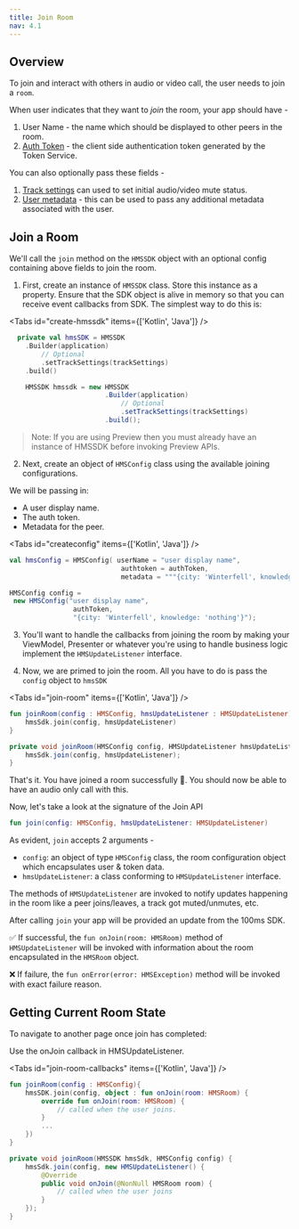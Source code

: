---
title: Join Room
nav: 4.1
---

## Overview

To join and interact with others in audio or video call, the user needs to join a `room`.

When user indicates that they want to _join_ the room, your app should have -

1. User Name - the name which should be displayed to other peers in the room.
2. [Auth Token](../guides/token) - the client side authentication token generated by the Token Service.

You can also optionally pass these fields -

1. [Track settings](../advanced-features/track-settings) can used to set initial audio/video mute status.
2. [User metadata](../advanced-features/peer-metadata-update) - this can be used to pass any additional metadata associated with the user.

## Join a Room

We'll call the `join` method on the `HMSSDK` object with an optional config containing above fields to join the room.

1. First, create an instance of `HMSSDK` class. Store this instance as a property. Ensure that the SDK object is alive in memory so that you can receive event callbacks from SDK. The simplest way to do this is:

<Tabs id="create-hmssdk" items={['Kotlin', 'Java']} />

<Tab id='create-hmssdk-0'>

```kotlin
  private val hmsSDK = HMSSDK
    .Builder(application)
        // Optional
        .setTrackSettings(trackSettings)
    .build()
```

</Tab>

<Tab id='create-hmssdk-1'>

```java
    HMSSDK hmssdk = new HMSSDK
                        .Builder(application)
                            // Optional
                            .setTrackSettings(trackSettings)
                        .build();

```

</Tab>

> Note: If you are using Preview then you must already have an instance of HMSSDK before invoking Preview APIs.

2. Next, create an object of `HMSConfig` class using the available joining configurations.

We will be passing in:

-   A user display name.
-   The auth token.
-   Metadata for the peer.

<Tabs id="createconfig" items={['Kotlin', 'Java']} />

<Tab id="createconfig-0">

```kotlin
val hmsConfig = HMSConfig( userName = "user display name",
                            authtoken = authToken,
                            metadata = """{city: 'Winterfell', knowledge: 'nothing'}""")
```

</Tab>

<Tab id="createconfig-1">

```java
HMSConfig config =
 new HMSConfig("user display name",
                authToken,
                "{city: 'Winterfell', knowledge: 'nothing'}");
```

</Tab>

3. You'll want to handle the callbacks from joining the room by making your ViewModel, Presenter or whatever you're using to handle business logic implement the `HMSUpdateListener` interface.

4. Now, we are primed to join the room. All you have to do is pass the `config` object to `hmsSDK`

<Tabs id="join-room" items={['Kotlin', 'Java']} />

<Tab id="join-room-0">

```kotlin
fun joinRoom(config : HMSConfig, hmsUpdateListener : HMSUpdateListener){
    hmsSdk.join(config, hmsUpdateListener)
}
```

</Tab>

<Tab id='join-room-1'>

```java
private void joinRoom(HMSConfig config, HMSUpdateListener hmsUpdateListener ) {
    hmsSdk.join(config, hmsUpdateListener);
}
```

</Tab>

That's it. You have joined a room successfully 🥳. You should now be able to have an audio only call with this.

Now, let's take a look at the signature of the Join API

```kotlin
fun join(config: HMSConfig, hmsUpdateListener: HMSUpdateListener)
```

As evident, `join` accepts 2 arguments -

-   `config`: an object of type `HMSConfig` class, the room configuration object which encapsulates user & token data.
-   `hmsUpdateListener`: a class conforming to `HMSUpdateListener` interface.

The methods of `HMSUpdateListener` are invoked to notify updates happening in the room like a peer joins/leaves, a track got muted/unmutes, etc.

After calling `join` your app will be provided an update from the 100ms SDK.

✅ If successful, the `fun onJoin(room: HMSRoom)` method of `HMSUpdateListener` will be invoked with information about the room encapsulated in the `HMSRoom` object.

❌ If failure, the `fun onError(error: HMSException)` method will be invoked with exact failure reason.

## Getting Current Room State

To navigate to another page once join has completed:

Use the onJoin callback in HMSUpdateListener.

<Tabs id="join-room-callbacks" items={['Kotlin', 'Java']} />

<Tab id="join-room-callbacks-0">

```kotlin
fun joinRoom(config : HMSConfig){
    hmsSDK.join(config, object : fun onJoin(room: HMSRoom) {
        override fun onJoin(room: HMSRoom) {
            // called when the user joins.
        }
        ...
    })
}
```

</Tab>

<Tab id="join-room-callbacks-1">

```java
private void joinRoom(HMSSDK hmsSdk, HMSConfig config) {
    hmsSdk.join(config, new HMSUpdateListener() {
        @Override
        public void onJoin(@NonNull HMSRoom room) {
            // called when the user joins
        }
    });
}
```

</Tab>
